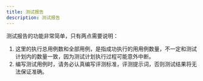 ---
title: 测试报告
description: 测试报告
---

测试报告的功能非常简单，只有两点需要说明：

1. 这里的执行总用例数和全部用例，是指成功执行的用用例数量，不一定和测试计划内的数量一致，因为测试计划执行过程可能意外中断。
2. 编写测试用例时，请务必认真编写评测标准，评测提示词，否则测试结果将无法保证准确。